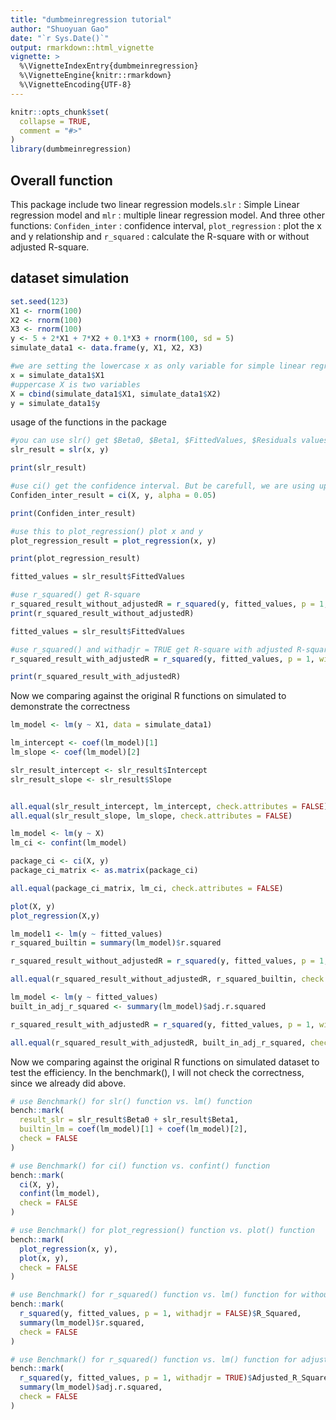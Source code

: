 ```yaml
---
title: "dumbmeinregression tutorial"
author: "Shuoyuan Gao"
date: "`r Sys.Date()`"
output: rmarkdown::html_vignette
vignette: >
  %\VignetteIndexEntry{dumbmeinregression}
  %\VignetteEngine{knitr::rmarkdown}
  %\VignetteEncoding{UTF-8}
---
```


```r
knitr::opts_chunk$set(
  collapse = TRUE,
  comment = "#>"
)
library(dumbmeinregression)
```

## Overall function

This package include two linear regression models.`slr` : Simple Linear regression model and `mlr` : multiple linear regression model. And three other functions: `Confiden_inter` : confidence interval, `plot_regression` : plot the x and y relationship and `r_squared` : calculate the R-square with or without adjusted R-square.

## dataset simulation

```r
set.seed(123)
X1 <- rnorm(100)
X2 <- rnorm(100)
X3 <- rnorm(100)
y <- 5 + 2*X1 + 7*X2 + 0.1*X3 + rnorm(100, sd = 5)
simulate_data1 <- data.frame(y, X1, X2, X3)

#we are setting the lowercase x as only variable for simple linear regression
x = simulate_data1$X1
#uppercase X is two variables
X = cbind(simulate_data1$X1, simulate_data1$X2)
y = simulate_data1$y
```

usage of the functions in the package
```r
#you can use slr() get $Beta0, $Beta1, $FittedValues, $Residuals values.
slr_result = slr(x, y)

print(slr_result)
```

```r
#use ci() get the confidence interval. But be carefull, we are using uppercase X. And the default level is 0.05.
Confiden_inter_result = ci(X, y, alpha = 0.05)

print(Confiden_inter_result)
```


```r
#use this to plot_regression() plot x and y
plot_regression_result = plot_regression(x, y)

print(plot_regression_result)
```


```r
fitted_values = slr_result$FittedValues

#use r_squared() get R-square 
r_squared_result_without_adjustedR = r_squared(y, fitted_values, p = 1, withadjr = FALSE)
print(r_squared_result_without_adjustedR)
```

```r
fitted_values = slr_result$FittedValues

#use r_squared() and withadjr = TRUE get R-square with adjusted R-square.
r_squared_result_with_adjustedR = r_squared(y, fitted_values, p = 1, withadjr = TRUE)

print(r_squared_result_with_adjustedR)
```



Now we comparing against the original R functions on simulated to demonstrate the correctness
```r
lm_model <- lm(y ~ X1, data = simulate_data1)

lm_intercept <- coef(lm_model)[1] 
lm_slope <- coef(lm_model)[2]

slr_result_intercept <- slr_result$Intercept
slr_result_slope <- slr_result$Slope


all.equal(slr_result_intercept, lm_intercept, check.attributes = FALSE)
all.equal(slr_result_slope, lm_slope, check.attributes = FALSE)
```


```r
lm_model <- lm(y ~ X)
lm_ci <- confint(lm_model)

package_ci <- ci(X, y)
package_ci_matrix <- as.matrix(package_ci)

all.equal(package_ci_matrix, lm_ci, check.attributes = FALSE)
```

```r
plot(X, y)
plot_regression(X,y)
```




```r
lm_model1 <- lm(y ~ fitted_values)
r_squared_builtin = summary(lm_model)$r.squared

r_squared_result_without_adjustedR = r_squared(y, fitted_values, p = 1, withadjr = FALSE)$R_Squared

all.equal(r_squared_result_without_adjustedR, r_squared_builtin, check.attributes = FALSE)
```

```r
lm_model <- lm(y ~ fitted_values)
built_in_adj_r_squared <- summary(lm_model)$adj.r.squared

r_squared_result_with_adjustedR = r_squared(y, fitted_values, p = 1, withadjr = TRUE)$Adjusted_R_Squared

all.equal(r_squared_result_with_adjustedR, built_in_adj_r_squared, check.attributes = FALSE)
```


Now we comparing against the original R functions on simulated dataset to test the efficiency. In the benchmark(), I will not check the correctness, since we already did above.

```r
# use Benchmark() for slr() function vs. lm() function
bench::mark(
  result_slr = slr_result$Beta0 + slr_result$Beta1,
  builtin_lm = coef(lm_model)[1] + coef(lm_model)[2],
  check = FALSE
)
```

```r
# use Benchmark() for ci() function vs. confint() function
bench::mark(
  ci(X, y),
  confint(lm_model),
  check = FALSE
)
```

```r
# use Benchmark() for plot_regression() function vs. plot() function
bench::mark(
  plot_regression(x, y),
  plot(x, y),
  check = FALSE
)
```

```r
# use Benchmark() for r_squared() function vs. lm() function for without adjusted R_square
bench::mark(
  r_squared(y, fitted_values, p = 1, withadjr = FALSE)$R_Squared,
  summary(lm_model)$r.squared,
  check = FALSE
)
```

```r
# use Benchmark() for r_squared() function vs. lm() function for adjusted R_square
bench::mark(
  r_squared(y, fitted_values, p = 1, withadjr = TRUE)$Adjusted_R_Squared,
  summary(lm_model)$adj.r.squared,
  check = FALSE
)

```
